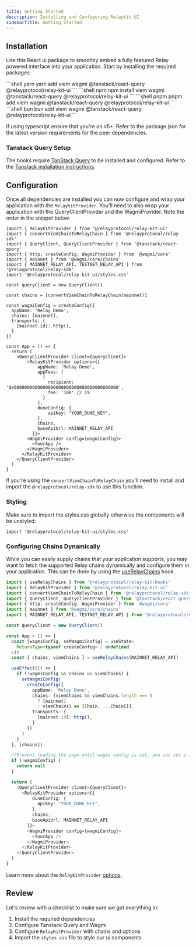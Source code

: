 ```yaml
---
title: Getting Started
description: Installing and Configuring RelayKit UI
sidebarTitle: Getting Started
---
```


## Installation 
Use this React ui package to smoothly embed a fully featured Relay powered interface into your application. Start by installing the required packages:

<CodeGroup>
```shell yarn
yarn add viem wagmi @tanstack/react-query @relayprotocol/relay-kit-ui 
```
```shell npm
npm install viem wagmi @tanstack/react-query @relayprotocol/relay-kit-ui 
```
```shell pnpm
pnpm add viem wagmi @tanstack/react-query @relayprotocol/relay-kit-ui 
```
```shell bun
bun add viem wagmi @tanstack/react-query @relayprotocol/relay-kit-ui 
```
</CodeGroup>

If using typescript ensure that you're on v5+. Refer to the package json for the latest version requirements for the peer dependencies. 

### Tanstack Query Setup
The hooks require [TanStack Query](https://tanstack.com/query/latest) to be installed and configured. Refer to the [Tanstack installation instructions](https://tanstack.com/query/latest/docs/framework/react/installation).

## Configuration

Once all dependencies are installed you can now configure and wrap your application with the `RelayKitProvider`. You'll need to also wrap your application with the QueryClientProvider and the WagmiProvider. Note the order in the snippet below.

```tsx
import { RelayKitProvider } from '@relayprotocol/relay-kit-ui'
import { convertViemChainToRelayChain } from '@relayprotocol/relay-sdk'
import { QueryClient, QueryClientProvider } from '@tanstack/react-query'
import { http, createConfig, WagmiProvider } from '@wagmi/core'
import { mainnet } from '@wagmi/core/chains'
import { MAINNET_RELAY_API, TESTNET_RELAY_API } from '@relayprotocol/relay-sdk'
import '@relayprotocol/relay-kit-ui/styles.css'

const queryClient = new QueryClient()

const chains = [convertViemChainToRelayChain(mainnet)]

const wagmiConfig = createConfig({
  appName: 'Relay Demo',
  chains: [mainnet],
  transports: {
    [mainnet.id]: http(),
  }
})

const App = () => {
  return (
    <QueryClientProvider client={queryClient}>
		<RelayKitProvider options={{
			appName: 'Relay Demo',
			appFees: [
			  {
				recipient: '0x0000000000000000000000000000000000000000',
				fee: '100' // 1%
			  }
			],
			duneConfig: {
				apiKey: "YOUR_DUNE_KEY",
			},
			chains,
			baseApiUrl: MAINNET_RELAY_API
		  }}>
        <WagmiProvider config={wagmiConfig}>
          <YourApp />
        </WagmiProvider>
      </RelayKitProvider>
    </QueryClientProvider>
  )
}
```

If you're using the `convertViemChainToRelayChain` you'll need to install and import the `@relayprotocol/relay-sdk` to use this function.

### Styling

Make sure to import the styles.css globally otherwise the components will be unstyled:

```tsx
import '@relayprotocol/relay-kit-ui/styles.css'
```

### Configuring Chains Dynamically
While you can easily supply chains that your application supports, you may want to fetch the supported Relay chains dynamically and configure them in your application. This can be done by using the [useRelayChains](/references/relay-kit/hooks/useRelayChains) hook.

```typescript
import { useRelayChains } from '@relayprotocol/relay-kit-hooks'
import { RelayKitProvider } from '@relayprotocol/relay-kit-ui'
import { convertViemChainToRelayChain } from '@relayprotocol/relay-sdk'
import { QueryClient, QueryClientProvider } from '@tanstack/react-query'
import { http, createConfig, WagmiProvider } from '@wagmi/core'
import { mainnet } from '@wagmi/core/chains'
import { MAINNET_RELAY_API, TESTNET_RELAY_API } from '@relayprotocol/relay-sdk'

const queryClient = new QueryClient()

const App = () => {
  const [wagmiConfig, setWagmiConfig] = useState<
    ReturnType<typeof createConfig> | undefined
  >()
  const { chains, viemChains } = useRelayChains(MAINNET_RELAY_API)

  useEffect(() => {
    if (!wagmiConfig && chains && viemChains) {
      setWagmiConfig(
        createConfig({
          appName: 'Relay Demo',
          chains: (viemChains && viemChains.length === 0
            ? [mainnet]
            : viemChains) as [Chain, ...Chain[]],
          transports: {
            [mainnet.id]: http(),
          }
        })
      )
    }
  }, [chains])

  //Prevent loading the page until wagmi config is set, you can set a temporary config to swap out later to unblock the ui
  if (!wagmiConfig) {
    return null
  }

  return (
    <QueryClientProvider client={queryClient}>
      <RelayKitProvider options={{
		  duneConfig: {
			apiKey: "YOUR_DUNE_KEY",
		  },
          chains,
          baseApiUrl: MAINNET_RELAY_API
        }}>
        <WagmiProvider config={wagmiConfig}>
          <YourApp />
        </WagmiProvider>
      </RelayKitProvider>
    </QueryClientProvider>
  )
}
```

Learn more about the `RelayKitProvider` [options](/references/relay-kit/ui/relay-kit-provider).

## Review
Let's review with a checklist to make sure we got everything in:
1. Install the required dependencies
2. Configure Tanstack Query and Wagmi
3. Configure `RelayKitProvider` with chains and options
4. Import the `styles.css` file to style our ui components
